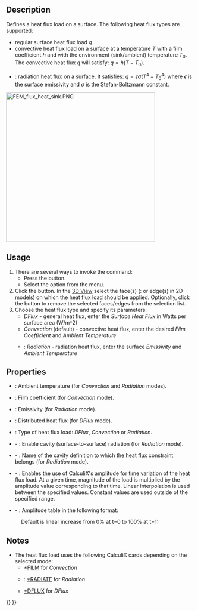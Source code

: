 <languages/>

{{Docnav
|[[FEM_ConstraintInitialTemperature|Initial Temperature]]
|[[FEM_ConstraintTemperature|Temperature Boundary Condition]]
|[[FEM_Workbench|FEM]]
|IconL=FEM_ConstraintInitialTemperature.svg
|IconR=FEM_ConstraintTemperature.svg
|IconC=Workbench_FEM.svg
}}

{{GuiCommandContainer|
{{GuiCommand
|Name=FEM ConstraintHeatflux
|MenuLocation=Model → Thermal Boundary Conditions and Loads → Heat Flux Load
|Workbenches=[[FEM_Workbench|FEM]]
|SeeAlso=[[FEM_tutorial|FEM tutorial]]
}}
{{GuiCommandFemInfo
|Solvers=CalculiX, Elmer
}}
}}

==Description==

Defines a heat flux load on a surface. The following heat flux types are supported:
* regular surface heat flux load <math>q</math>
* convective heat flux load on a surface at a temperature <math>T</math> with a film coefficient <math>h</math> and with the environment (sink/ambient) temperature <math>T_{0}</math>. The convective heat flux <math>q</math> will satisfy: <math>q=h(T-T_{0})</math>.
* {{Version|1.0}}: radiation heat flux on a surface. It satisfies: <math>q=\epsilon \sigma(T^{4}-T_{0}^{4})</math> where <math>\epsilon</math> is the surface emissivity and <math>\sigma</math> is the Stefan-Boltzmann constant.

[[Image:FEM_flux_heat_sink.PNG|400px]]
{{Caption|Heat sink with convective heat flux load on the surfaces exposed to air}}

==Usage==

# There are several ways to invoke the command:
#* Press the {{Button|[[Image:FEM_ConstraintHeatflux.svg|16px]] [[FEM_ConstraintHeatflux|Heat Flux Load]]}} button.
#* Select the {{MenuCommand|Model → Thermal Boundary Conditions and Loads → [[Image:FEM_ConstraintHeatflux.svg|16px]] Heat Flux Load}} option from the menu.
# Click the {{Button|Add}} button. In the [[3D_View|3D View]] select the face(s) ({{Version|1.1}}: or edge(s) in 2D models) on which the heat flux load should be applied. Optionally, click the {{Button|Remove}} button to remove the selected faces/edges from the selection list.
# Choose the heat flux type and specify its parameters:
#* ''DFlux'' - general heat flux, enter the ''Surface Heat Flux'' in Watts per surface area (W/m^2)
#* ''Convection'' (default) - convective heat flux, enter the desired ''Film Coefficient'' and ''Ambient Temperature''
#* {{Version|1.0}}: ''Radiation'' - radiation heat flux, enter the surface ''Emissivity'' and ''Ambient Temperature''

==Properties==

* {{PropertyData|Ambient Temp}}: Ambient temperature (for ''Convection'' and ''Radiation'' modes).
* {{PropertyData|Film Coef}}: Film coefficient (for ''Convection'' mode).
* {{PropertyData|Emissivity}}: Emissivity (for ''Radiation'' mode).
* {{PropertyData|DFlux}}: Distributed heat flux (for ''DFlux'' mode).
* {{PropertyData|Constraint Type}}: Type of heat flux load: ''DFlux'', ''Convection'' or ''Radiation''.
* {{PropertyData|Cavity Radiation}} - {{Version|1.1}}: Enable cavity (surface-to-surface) radiation (for ''Radiation'' mode).
* {{PropertyData|Cavity Name}} - {{Version|1.1}}: Name of the cavity definition to which the heat flux constraint belongs (for ''Radiation'' mode).
* {{PropertyData|Enable Amplitude}} - {{Version|1.1}}: Enables the use of CalculiX's amplitude for time variation of the heat flux load. At a given time, magnitude of the load is multiplied by the amplitude value corresponding to that time. Linear interpolation is used between the specified values. Constant values are used outside of the specified range.
* {{PropertyData|Amplitude Values}} - {{Version|1.1}}: Amplitude table in the following format:

: {{Code|lang=text|code=
time_1, amplitude_value_1
…
}}

: Default is linear increase from 0% at t=0 to 100% at t=1:

: {{Code|lang=text|code=
0, 0
1, 1
}}

==Notes==

* The heat flux load uses the following CalculiX cards depending on the selected mode:
** [http://web.mit.edu/calculix_v2.7/CalculiX/ccx_2.7/doc/ccx/node203.html *FILM] for ''Convection''
** {{Version|1.0}}: [http://web.mit.edu/calculix_v2.7/CalculiX/ccx_2.7/doc/ccx/node234.html *RADIATE] for ''Radiation''
** [http://web.mit.edu/calculix_v2.7/CalculiX/ccx_2.7/doc/ccx/node188.html *DFLUX] for ''DFlux''


{{Docnav
|[[FEM_ConstraintInitialTemperature|Initial Temperature]]
|[[FEM_ConstraintTemperature|Temperature Boundary Condition]]
|[[FEM_Workbench|FEM]]
|IconL=FEM_ConstraintInitialTemperature.svg
|IconR=FEM_ConstraintTemperature.svg
|IconC=Workbench_FEM.svg
}}

{{FEM_Tools_navi{{#translation:}}}}
{{Userdocnavi{{#translation:}}}}